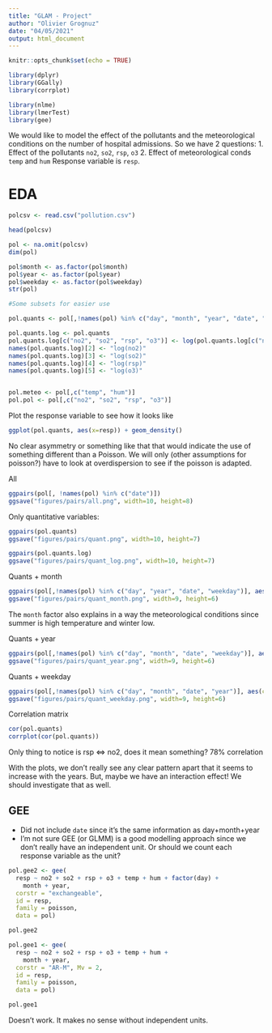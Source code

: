 ```yaml
---
title: "GLAM - Project"
author: "Olivier Grognuz"
date: "04/05/2021"
output: html_document
---
```


```r
knitr::opts_chunk$set(echo = TRUE)
```

```r
library(dplyr)
library(GGally)
library(corrplot)

library(nlme)
library(lmerTest)
library(gee)
```

We would like to model the effect of the pollutants and the meteorological conditions on the number of hospital admissions.
So we have 2 questions:
1. Effect of the pollutants `no2`, `so2`, `rsp`, `o3`
2. Effect of meteorological conds `temp` and `hum`
Response variable is `resp`. 

# EDA 

```r
polcsv <- read.csv("pollution.csv")

head(polcsv)

pol <- na.omit(polcsv)
dim(pol)

pol$month <- as.factor(pol$month)
pol$year <- as.factor(pol$year)
pol$weekday <- as.factor(pol$weekday)
str(pol)
```

```r
#Some subsets for easier use

pol.quants <- pol[,!names(pol) %in% c("day", "month", "year", "date", "weekday")]

pol.quants.log <- pol.quants
pol.quants.log[c("no2", "so2", "rsp", "o3")] <- log(pol.quants.log[c("no2", "so2", "rsp", "o3")])
names(pol.quants.log)[2] <- "log(no2)"
names(pol.quants.log)[3] <- "log(so2)"
names(pol.quants.log)[4] <- "log(rsp)"
names(pol.quants.log)[5] <- "log(o3)"


pol.meteo <- pol[,c("temp", "hum")]
pol.pol <- pol[,c("no2", "so2", "rsp", "o3")]
```

Plot the response variable to see how it looks like
```r
ggplot(pol.quants, aes(x=resp)) + geom_density()
```

No clear asymmetry or something like that that would indicate the use of something different than a Poisson. We will only (other assumptions for poisson?) have to look at overdispersion to see if the poisson is adapted.

All
```r
ggpairs(pol[, !names(pol) %in% c("date")])
ggsave("figures/pairs/all.png", width=10, height=8)
```


Only quantitative variables:
```r
ggpairs(pol.quants)
ggsave("figures/pairs/quant.png", width=10, height=7)

ggpairs(pol.quants.log)
ggsave("figures/pairs/quant_log.png", width=10, height=7)
```

Quants + month
```r
ggpairs(pol[,!names(pol) %in% c("day", "year", "date", "weekday")], aes(color=month, alpha=0.4))
ggsave("figures/pairs/quant_month.png", width=9, height=6)
```

The `month` factor also explains in a way the meteorological conditions since summer is high temperature and winter low.

Quants + year
```r
ggpairs(pol[,!names(pol) %in% c("day", "month", "date", "weekday")], aes(color=year, alpha=0.4))
ggsave("figures/pairs/quant_year.png", width=9, height=6)
```

Quants + weekday
```r
ggpairs(pol[,!names(pol) %in% c("day", "month", "date", "year")], aes(color=weekday, alpha=0.4))
ggsave("figures/pairs/quant_weekday.png", width=9, height=6)
```

Correlation matrix
```r
cor(pol.quants)
corrplot(cor(pol.quants))
```

Only thing to notice is rsp <=> no2, does it mean something? 78% correlation

With the plots, we don't really see any clear pattern apart that it seems to increase with the years.
But, maybe we have an interaction effect! We should investigate that as well.

## GEE
- Did not include `date` since it's the same information as day+month+year
- I'm not sure GEE (or GLMM) is a good modelling approach since we don't really have an independent unit. Or should we count each response variable as the unit? 

```r
pol.gee2 <- gee(
  resp ~ no2 + so2 + rsp + o3 + temp + hum + factor(day) +
    month + year,
  corstr = "exchangeable",
  id = resp,
  family = poisson,
  data = pol)

pol.gee2

pol.gee1 <- gee(
  resp ~ no2 + so2 + rsp + o3 + temp + hum + 
    month + year,
  corstr = "AR-M", Mv = 2,
  id = resp,
  family = poisson,
  data = pol)

pol.gee1
```

Doesn't work. It makes no sense without independent units.

